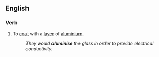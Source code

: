 ==English==

===Verb===
{{en-verb|aluminises|aluminising|aluminised|aluminised}}

# To [[coat]] with a [[layer]] of [[aluminium]].
#: ''They would '''aluminise''' the glass in order to provide electrical conductivity.''